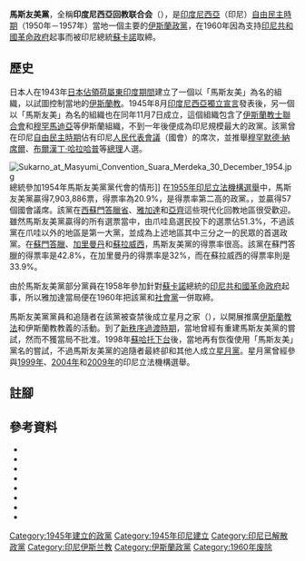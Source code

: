 {{Infobox political party
| name             = 印度尼西亞回教联合会
| native_name      = Partai Majelis Syuro Muslimin Indonesia
| logo             = [[File:MasyumiPartyLogo.jpg|100px]]
| chairman         = [[哈希姆·阿沙利|哈希姆·阿沙利]]（首任）<br>[[蘇基曼·維爾約桑佐約|蘇基曼·維爾約桑佐約]]<br>[[穆罕默德·納席爾|穆罕默德·納席爾]]
| foundation       = 1945年11月7日
| headquarters     = {{INA}}[[雅加達|雅加達]]
| DPRseats         = 
| country          = 印度尼西亞
| ideology         = [[泛伊斯蘭主義|泛伊斯蘭主義]]
| website          = 
| BallNo           = 
| PresCan          = 
| dissolution      = 1960年
}}
'''馬斯友美黨'''，全稱'''印度尼西亞回教联合会'''（{{lang-id|Partai Majelis Syuro Muslimin Indonesia}}），是[[印度尼西亞|印度尼西亞]]（印尼）[[印度尼西亞自由民主時期|自由民主時期]]（1950年－1957年）當地一個主要的[[伊斯蘭|伊斯蘭]][[政黨|政黨]]，在1960年因為支持[[印尼共和國革命政府|印尼共和國革命政府]]起事而被印尼總統[[蘇卡諾|蘇卡諾]]取締。

== 歷史 ==
日本人在1943年[[荷屬東印度日據時期|日本佔領荷屬東印度期間]]建立了一個以「馬斯友美」為名的組織，以試圖控制當地的[[伊斯蘭教|伊斯蘭教]]{{sfn|Ricklefs|2001|p=255}}。1945年8月[[印度尼西亞獨立宣言|印度尼西亞獨立宣言]]發表後，另一個以「馬斯友美」為名的組織也在同年11月7日成立，這個組織包含了[[伊斯蘭教士聯合會|伊斯蘭教士聯合會]]和[[穆罕馬迪亞|穆罕馬迪亞]]等伊斯蘭組織，不到一年後便成為印尼規模最大的政黨。該黨曾在印尼[[印度尼西亞自由民主時期|自由民主時期]]佔有印尼[[人民代表會議|人民代表會議]]（國會）的席次，並推舉[[穆罕默德·納席爾|穆罕默德·納席爾]]、[[布爾漢丁·哈拉哈普|布爾漢丁·哈拉哈普]]等[[印度尼西亞總理列表|總理]]人選{{sfn|Simanjuntak|2003}}。

[[File:Sukarno_at_Masyumi_Convention_Suara_Merdeka_30_December_1954.jpg|thumb]]總統參加1954年馬斯友美黨黨代會的情形]]
在[[1955年印尼立法機構選舉|1955年印尼立法機構選舉]]中，馬斯友美黨贏得7,903,886票，得票率為20.9%，是得票率第二高的政黨。{{sfn|Feith|2007}}，並贏得57個國會議席。該黨在[[西蘇門答臘省|西蘇門答臘省]]、[[雅加達|雅加達]]和[[亞齊特區|亞齊]]這些現代化回教地區很受歡迎。雖然馬斯友美黨贏得的所有選票當中，由爪哇島選民投下的選票佔51.3%，不過該黨在爪哇以外的地區是第一大黨，並成為上述地區其中三分之一的民眾的首選政黨{{sfn|Feith|2007|p=436-437}}{{sfn|Ricklefs|2001|p=304}}。在[[蘇門答臘|蘇門答臘]]、[[加里曼丹|加里曼丹]]和[[蘇拉威西|蘇拉威西]]，馬斯友美黨的得票率很高。該黨在蘇門答臘的得票率是42.8%{{sfn|Nainggolan|2009a}}，在加里曼丹的得票率是32%{{sfn|Suwardiman|2009}}，而在蘇拉威西的得票率則是33.9%{{sfn|Nainggolan|2009b}}。

由於馬斯友美黨部分黨員在1958年參加針對[[蘇卡諾|蘇卡諾]]總統的[[印尼共和國革命政府|印尼共和國革命政府]]起事，所以雅加達當局便在1960年把該黨和[[印度尼西亞社會黨|社會黨]]一併取締{{sfn|Ricklefs|2001|p=325}}。

馬斯友美黨黨員和追隨者在該黨被查禁後成立星月之家（{{lang|id|Keluarga Bulan Bintang}}），以開展推廣[[伊斯蘭教法|伊斯蘭教法]]和伊斯蘭教教義的活動。到了[[新秩序過渡時期|新秩序過渡時期]]，當地曾經有重建馬斯友美黨的嘗試，然而不獲當局不批准。1998年[[蘇哈托下台|蘇哈托下台]]後，當地再有恢復使用「馬斯友美」黨名的嘗試，不過馬斯友美黨的追隨者最終卻和其他人成立[[星月黨|星月黨]]。星月黨曾經參與[[1999年印尼立法機構選舉|1999年]]、[[1999年印尼立法機構選舉|2004年]]和[[1999年印尼立法機構選舉|2009年]]的印尼立法機構選舉{{sfn|Setiawan|Nainggolan|2004|p=54-55}}。

==註腳==
{{reflist|2}}

== 參考資料 ==
*{{cite book|last=Feith|first=Herbert|title=The Decline of Constitutional Democracy in Indonesia|publisher=Equinox Publishing|location=Singapore|date=2007|edition=1st|series=An Equinox classic Indonesia book|isbn=978-979-3780-45-0 |ref=harv }}
*{{cite book|last=Feith|first=Herbert|coauthors=Nugroho Katjasungkana, Masri Maris, Candra Gautama|title=Pemilihan umum 1955 di Indonesia|publisher=Kepustakaan Populer Gramedia|location=Jakarta|date=1999|series=Seri kembali ke dasar|isbn=978-979-9023-26-1|language=id |ref=harv }}
*{{cite news|title=Peta Politik Sulawesi Merangkai Konfigurasi Baru Penguasaan Politik|last=Nainggolan|first=Bestian|date=2009-02-27|work=Kompas|pages=8|language=id|location=Jakarta|ref={{harvid|Nainggolan|2009b}}}}
*{{cite news|title=Sumatera, Runtuhnya Benteng Penguasaan Partai|last=Nainggolan|first=Bestian|date=2009-02-13|work=Kompas|language=id|location=Jakarta|ref={{harvid|Nainggolan|2009a}}}}
*{{Cite book | first = P. N. H. | last = Simanjuntak | title = Kabinet-Kabinet Republik Indonesia: Dari Awal Kemerdekaan Sampai Reformasi | publisher = Djambatan | place = Jakarta | year = 2003 | language = id | isbn = 979-428-499-8 | postscript = . | ref = harv}}
*{{cite book |last=Ricklefs |first=Merle Calvin |title=A History of Modern Indonesia since c. 1200 |url=http://books.google.co.id/books?id=0GrWCmZoEBMC |year=2001 |edition=3rd |publisher=Stanford University Press |location=Stanford |isbn=978-0-8047-4479-9 |ref=harv }}
*{{cite book|editor-last1=Setiawan|editor-first1=Bambang|editor-last2=Nainggolan|editor-first2=Bestian|date=2004|title=Partai-Partai Politik Indonesia: Ideologi dan Program 2004-2009|location=Jakarta|publisher=Buku Kompas|isbn=978-979-709-121-7|language=id |ref=harv }}
*{{cite news|url=http://nasional.kompas.com/read/2009/02/19/0823103/heterogenitas.yang.statis|title=Kalimantan, Heterogenitas yang Statis|author=Suwardiman|date=2009-02-19|work=Kompas|language=id|accessdate=2016-02-15|location=Jakarta|ref=harv}}

{{portal bar|政治|東南亞}}

[[Category:1945年建立的政黨|Category:1945年建立的政黨]]
[[Category:1945年印尼建立|Category:1945年印尼建立]]
[[Category:印尼已解散政黨|Category:印尼已解散政黨]]
[[Category:印尼伊斯兰教|Category:印尼伊斯兰教]]
[[Category:伊斯蘭政黨|Category:伊斯蘭政黨]]
[[Category:1960年废除|Category:1960年废除]]